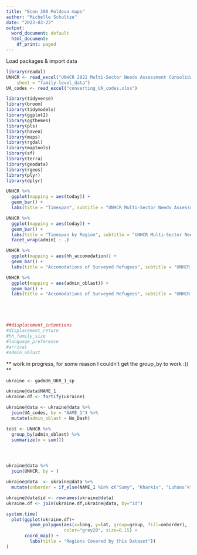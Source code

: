 ```yaml
---
title: "Econ 390 Moldova maps"
author: "Michelle Schultze"
date: "2023-03-23"
output:
  word_document: default
  html_document:
    df_print: paged
---
```



Load packages & import data 

```r
library(readxl)
UNHCR <- read_excel("UNHCR 2022 Multi-Sector Needs Assessment Consolidated Dataset.xlsx", 
    sheet = "family-level_data")
UA_codes <- read_excel("converting_UA_codes.xlsx")

library(tidyverse)
library(broom)
library(tidymodels)
library(ggplot2)
library(ggthemes)
library(pls)
library(haven)
library(maps)
library(rgdal)
library(maptools)
library(sf)
library(terra)
library(geodata)
library(rgeos)
library(plyr)
library(dplyr)
```

```r
UNHCR %>%
  ggplot(mapping = aes(today)) +
  geom_bar() +
  labs(title = "Timespan", subtitle = "UNHCR Multi-Sector Needs Assessment")

UNHCR %>%
  ggplot(mapping = aes(today)) +
  geom_bar() +
  labs(title = "Timespan by Region", subtitle = "UNHCR Multi-Sector Needs Assessment") + 
  facet_wrap(admin1 ~ .)

UNHCR %>%
  ggplot(mapping = aes(hh_accomodation)) +
  geom_bar() +
  labs(title = "Accomodations of Surveyed Refugees", subtitle = "UNHCR Multi-Sector Needs Assessment (May 16-May 31 2022)")

UNHCR %>%
  ggplot(mapping = aes(admin_oblast)) +
  geom_bar() +
  labs(title = "Accomodations of Surveyed Refugees", subtitle = "UNHCR Multi-Sector Needs Assessment (May 16-May 31 2022)") 





##displacement_intentions 
#displacement_return
#hh_family_size
#language_preference 
#arrival 
#admin_oblast
```


** work in progress, for some reason I couldn't get the group_by to work :(( **

```r
ukraine <- gadm36_UKR_1_sp

ukraine@data$NAME_1
ukraine.df <- fortify(ukraine)

ukraine@data <- ukraine@data %>%
  join(UA_codes, by = "NAME_1") %>%
  mutate(admin_oblast = No_Dash)

test <- UNHCR %>%
  group_by(admin_oblast) %>%
  summarize(n = sum())




ukraine@data %>%
  join(UNHCR, by = )

ukraine@data  <- ukraine@data %>%
  mutate(onborder = if_else(NAME_1 %in% c("Sumy", "Kharkiv", "Luhans'k", "Donets'k", "Zaporizhzhya", "Chernihiv", "Crimea", "Sevastopol'"), TRUE, FALSE))

ukraine@data$id <- rownames(ukraine@data)
ukraine.df <- join(ukraine.df,ukraine@data, by="id")

system.time(
  plot(ggplot(ukraine.df)+
         geom_polygon(aes(x=long, y=lat, group=group, fill=onborder), 
                      color="grey20", size=0.15) +
       coord_map() +
         labs(title = "Regions Covered by this Dataset"))
)
```